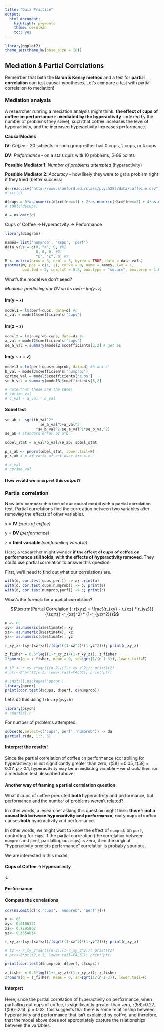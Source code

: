 ```yaml
---
title: "Quiz Practice"
output:
  html_document:
    highlight: pygments
    theme: cerulean
    toc: yes
---
```


```r
library(ggplot2)
theme_set(theme_bw(base_size = 18)) 
```


## Mediation & Partial Correlations

Remember that both the **Baron & Kenny method** and a test for **partial correlation** can test causal hypotheses. Let's compare a test with partial correlation to mediation!


### Mediation analysis

A researcher running a mediation analysis might think: **the effect of cups of coffee on performance** is **mediated by the hyperactivity** (indexed by the number of problems they solve), such that coffee increases the level of hyperactivity, and the increased hyperactivity increases performance. 


**Causal Models**

**IV**: *Coffee* - 20 subjects in each group either had 0 cups, 2 cups, or 4 cups

**DV**: *Performance* - on a stats quiz with 10 problems, 5-89 points

**Possible Mediator 1**: *Number of problems attempted* (hyperactivity)

**Possible Mediator 2**: *Accuracy* - how likely they were to get a problem right if they tried (better success)

```r
d<-read.csv("http://www.stanford.edu/class/psych252/data/caffeine.csv")
# str(d)

d$cups = 0*as.numeric(d$coffee==1) + 2*as.numeric(d$coffee==2) + 4*as.numeric(d$coffee==3) 
# table(d$cups)

d = na.omit(d)
```

Cups of Coffee $\longrightarrow$ Hyperactivity $\longrightarrow$ Performance

```r
library(diagram)
 
names= list('numprob', 'cups', 'perf')
data_vals = c(0, "a", 0, #X2
              0, 0, 0, #X1
              "b", "c", 0) #Y
M <- matrix(nrow = 3, ncol = 3, byrow = TRUE, data = data_vals)
plotmat(M, pos = c(1, 2), curve = 0, name = names, lwd = 1,
        box.lwd = 2, cex.txt = 0.8, box.type = "square", box.prop = 1.0)
```

What's the model we don't need?

*Mediator predicting our DV on its own -- lm(y~z)*

#### lm(y ~ x) 
```r
model1 = lm(perf~cups, data=d) #c
c_val = model1$coefficients['cups']
```

#### lm(z ~ x)
```r
model2 = lm(numprob~cups, data=d) #a
a_val = model2$coefficients['cups']
se_a_val = summary(model2)$coefficients[2,2] # get SE
```

#### lm(y ~ x + z)
```r
model3 = lm(perf~cups+numprob, data=d) #b and c'
b_val = model3$coefficients['numprob']
cprime_val = model3$coefficients['cups']
se_b_val = summary(model3)$coefficients[3,2]

# note that these are the same!
# cprime_val
# c_val - a_val * b_val
```


#### Sobel test 
```r
se_ab <- sqrt(b_val^2*
                se_a_val^2+a_val^2
              *se_b_val^2+se_a_val^2*se_b_val^2)
se_ab # standard error of a*b

sobel_stat = a_val*b_val/se_ab; sobel_stat

p_s_ab <- pnorm(sobel_stat, lower.tail=F)
p_s_ab # p of ratio of a*b over its s.e.

# c_val
# cprime_val
```

#### How would we interpret this output?



### Partial correlation

Now let's compare this test of our causal model with a partial correlation test.  Partial correlations find the correlation between two variables after removing the effects of other variables.

x = **IV** *(cups of coffee)*

y = **DV** *(performance)*

z = **third variable** *(confounding variable)*


Here, a researcher might wonder **if the effect of cups of coffee on performance still holds, with the effects of hyperactivity removed**. They could use partial correlation to answer this question!


First, we'll need to find out what our correlations are.

```r
with(d, cor.test(cups,perf)) -> a; print(a)
with(d, cor.test(cups,numprob)) -> b; print(b)
with(d, cor.test(numprob,perf)) -> c; print(c)
```

What's the formula for a partial correlation?

$$\textrm{Partial Correlation }: r(xy.z) = \frac{{r_{xy} - r_{xz} * r_{yz}}}{\sqrt{(1-r_{xz}^2) * (1-r_{yz}^2)}}$$

```r
n <- 60
xy<- as.numeric(a$estimate); xy
xz<- as.numeric(b$estimate); xz
yz<- as.numeric(c$estimate); yz

r_xy_z<-(xy-(xz*yz))/(sqrt((1-xz^2)*(1-yz^2))); print(r_xy_z)

z_fisher = 0.5*log((1+r_xy_z)/(1-r_xy_z)); z_fisher
2*pnorm(q = z_fisher, mean = 0, sd=sqrt(1/(n-1-3)), lower.tail=F)

# t2 <- r_xy_z*sqrt((n-2)/(1-r_xy_z^2)); print(t2)
# ptr<-2*pt(t2,n-2, lower.tail=FALSE); print(ptr) 

# install.packages('ppcor')
library(ppcor)
print(pcor.test(d$cups, d$perf, d$numprob))
```


Let's do this using `library(psych)`

```r
library(psych)
# ?partial.r
```

For number of problems attempted:

```r
subset(d,select=c('cups','perf','numprob')) -> da
partial.r(da, 1:2, 3)
```


#### Interpret the results!

Since the partial correlation of coffee on performance (controlling for hyperactivity) is not significantly greater than zero, r(58) = 0.05, t(58) = 0.37, p > 0.1, hyperactivity may be a mediating variable -- we should then run a mediation test, described above! 


#### Another way of framing a partial correlation question

What if cups of coffee predicted **both** hyperactivity and performance, but performance and the number of problems weren't related? 

In other words, a researcher asking this question might think: **there's not a causal link between hyperactivity and performance**; really cups of coffee causes **both** hyperactivity and performance. 

In other words, we might want to know the effect of `numprob` on `perf`, controlling for `cups`. If the partial correlation (the correlation between   `numprob` and `perf`, partialling out `cups`) is zero, then
the original "hyperactivity predicts performance" correlation is probably spurious.

We are interested in this model:

#### Cups of Coffee $\longrightarrow$ Hyperactivity

$\downarrow$

#### Performance


#### Compute the correlations
```r
cor(na.omit(d[,c('cups', 'numprob', 'perf')]))

n <- 60
xy<- 0.4186321
xz<- 0.7295802
yz<- 0.3354014

r_xy_z<-(xy-(xz*yz))/(sqrt((1-xz^2)*(1-yz^2))); print(r_xy_z)

# t2 <- r_xy_z*sqrt((n-2)/(1-r_xy_z^2)); print(t2)
# ptr<-2*pt(t2,n-2, lower.tail=FALSE); print(ptr) 

print(pcor.test(d$numprob, d$perf, d$cups))

z_fisher = 0.5*log((1+r_xy_z)/(1-r_xy_z)); z_fisher
2*pnorm(q = z_fisher, mean = 0, sd=sqrt(1/(n-1-3)), lower.tail=F)
```

#### Interpret

Here, since the partial correlation of hyperactivity on performance, when partialling out cups of coffee, is significantly greater than zero, r(58)=0.27, t(58)=2.14, p = 0.02, this suggests that there is some relationship between hyperactivity and performance that isn't explained by coffee, and therefore, that the model above does not appropriately capture the relationships between the variables.